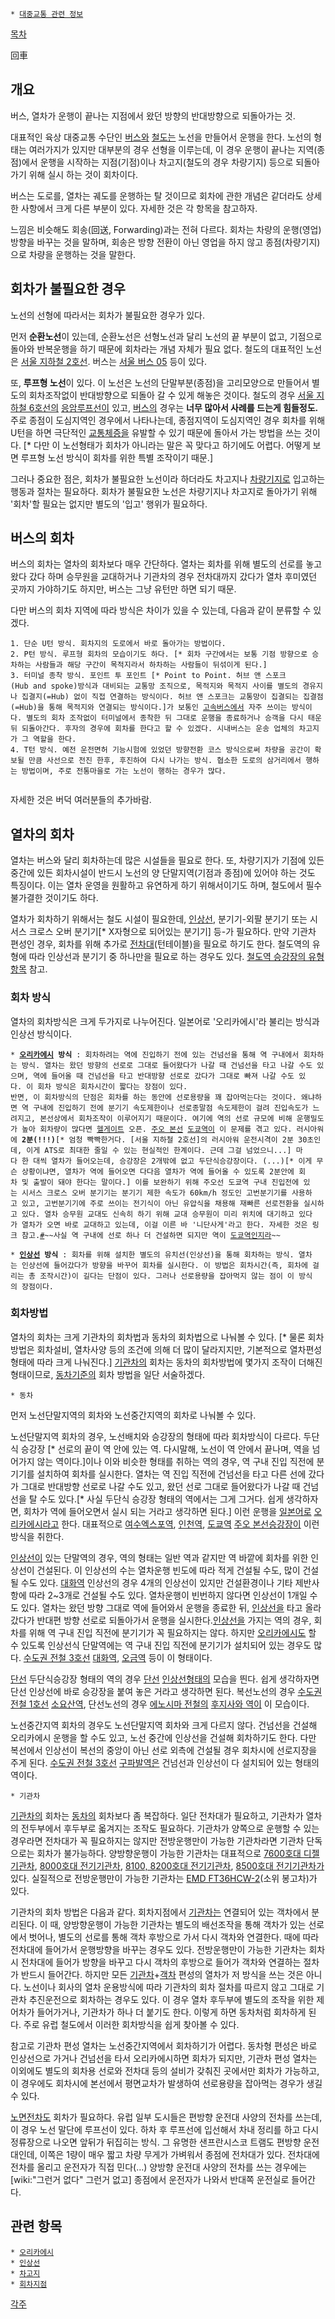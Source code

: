  * [[대중교통 관련 정보]]

[[목차]]

回車
== 개요 ==
버스, 열차가 운행이 끝나는 지점에서 왔던 방향의 반대방향으로 되돌아가는 것.

대표적인 육상 대중교통 수단인 [[버스]]와 [[철도]]는 노선을 만들어서 운행을 한다. 노선의 형태는 여러가지가 있지만 대부분의 경우 선형을 이루는데, 이 경우 운행이 끝나는 지역(종점)에서 운행을 시작하는 지점(기점)이나 차고지(철도의 경우 차량기지) 등으로 되돌아가기 위해 실시 하는 것이 회차이다.

버스는 도로를, 열차는 궤도를 운행하는 탈 것이므로 회차에 관한 개념은 같더라도 상세한 사항에서 크게 다른 부분이 있다. 자세한 것은 각 항목을 참고하자.

느낌은 비슷해도 회송(回送, Forwarding)과는 전혀 다르다. 회차는 차량의 운행(영업) 방향을 바꾸는 것을 말하며, 회송은 방향 전환이 아닌 영업을 하지 않고 종점(차량기지)으로 차량을 운행하는 것을 말한다.

== 회차가 불필요한 경우 ==
노선의 선형에 따라서는 회차가 불필요한 경우가 있다. 

먼저 '''순환노선'''이 있는데, 순환노선은 선형노선과 달리 노선의 끝 부분이 없고, 기점으로 돌아와 반복운행을 하기 때문에 회차라는 개념 자체가 필요 없다. 철도의 대표적인 노선은 [[서울 지하철 2호선]]. 버스는 [[서울 버스 05]] 등이 있다.

또, '''루프형 노선'''이 있다. 이 노선은 노선의 단말부분(종점)을 고리모양으로 만들어서 별도의 회차조작없이 반대방향으로 되돌아 갈 수 있게 해놓은 것이다. 철도의 경우 [[서울 지하철 6호선]]의 [[응암루프선]]이 있고, [[버스]]의 경우는 '''너무 많아서 사례를 드는게 힘들정도.''' 주로 종점이 도심지역인 경우에서 나타나는데, 종점지역이 도심지역인 경우 회차를 위해 U턴을 하면 극단적인 [[교통체증]]을 유발할 수 있기 때문에 돌아서 가는 방법을 쓰는 것이다. [* 다만 이 노선형태가 회차가 아니라는 말은 꼭 맞다고 하기에도 어렵다. 어떻게 보면 루프형 노선 방식이 회차를 위한 특별 조작이기 때문.]

그러나 중요한 점은, 회차가 불필요한 노선이라 하더라도 차고지나 [[차량기지]]로 입고하는 행동과 절차는 필요하다. 회차가 불필요한 노선은 차량기지나 차고지로 돌아가기 위해 '회차'할 필요는 없지만 별도의 '입고' 행위가 필요하다.

== 버스의 회차 ==
버스의 회차는 열차의 회차보다 매우 간단하다. 열차는 회차를 위해 별도의 선로를 놓고 왔다 갔다 하며 승무원을 교대하거나 기관차의 경우 전차대까지 갔다가 열차 후미였던 곳까지 가야하기도 하지만, 버스는 그냥 유턴만 하면 되기 때문.

다만 버스의 회차 지역에 따라 방식은 차이가 있을 수 있는데, 다음과 같이 분류할 수 있겠다.
 1. 단순 U턴 방식. 회차지의 도로에서 바로 돌아가는 방법이다. 
 2. P턴 방식. 루프형 회차의 모습이기도 하다. [* 회차 구간에서는 보통 기점 방향으로 승차하는 사람들과 해당 구간이 목적지라서 하차하는 사람들이 뒤섞이게 된다.]
 3. 터미널 종착 방식. 포인트 투 포인트 [* Point to Point. 허브 앤 스포크(Hub and spoke)방식과 대비되는 교통망 조직으로, 목적지와 목적지 사이를 별도의 경유지나 집결지(=Hub) 없이 직접 연결하는 방식이다. 허브 앤 스포크는 교통망이 집결되는 집결점(=Hub)을 통해 목적지와 연결되는 방식이다.]가 보통인 [[고속버스]]에서 자주 쓰이는 방식이다. 별도의 회차 조작없이 터미널에서 종착한 뒤 그대로 운행을 종료하거나 승객을 다시 태운뒤 되돌아간다. 후자의 경우에 회차를 한다고 할 수 있겠다. 시내버스는 운송 업체의 차고지가 그 역할을 한다.
 4. T턴 방식. 예전 운전면허 기능시험에 있었던 방향전환 코스 방식으로써 차량을 공간이 확보될 만큼 사선으로 전진 한후, 후진하여 다시 나가는 방식. 협소한 도로의 삼거리에서 행하는 방법이며, 주로 전통마을로 가는 노선이 행하는 경우가 많다.
  


자세한 것은 버덕 여러분들의 추가바람.
== 열차의 회차 ==
열차는 버스와 달리 회차하는데 많은 시설들을 필요로 한다. 또, 차량기지가 기점에 있든 중간에 있든 회차시설이 반드시 노선의 양 단말지역(기점과 종점)에 있어야 하는 것도 특징이다. 이는 열차 운영을 원활하고 유연하게 하기 위해서이기도 하며, 철도에서 필수 불가결한 것이기도 하다.

열차가 회차하기 위해서는 철도 시설이 필요한데, [[인상선]], 분기기-외팔 분기기 또는 시서스 크로스 오버 분기기[* X자형으로 되어있는 분기기] 등-가 필요하다. 만약 기관차 편성인 경우, 회차를 위해 추가로 [[전차대]](턴테이블)을 필요로 하기도 한다. 철도역의 유형에 따라 인상선과 분기기 중 하나만을 필요로 하는 경우도 있다. [[철도역 승강장의 유형]]항목 참고.

=== 회차 방식 ===
열차의 회차방식은 크게 두가지로 나누어진다. 일본어로 '오리카에시'라 불리는 방식과 인상선 방식이다. 

 * '''[[오리카에시]] 방식''' : 회차하려는 역에 진입하기 전에 있는 건넘선을 통해 역 구내에서 회차하는 방식. 열차는 왔던 방향의 선로로 그대로 들어왔다가 나갈 때 건넘선을 타고 나갈 수도 있으며, 역에 들어올 때 건넘선을 타고 반대방향 선로로 갔다가 그대로 빠져 나갈 수도 있다. 이 회차 방식은 회차시간이 짧다는 장점이 있다.
 반면, 이 회차방식의 단점은 회차를 하는 동안에 선로용량을 꽤 잡아먹는다는 것이다. 왜냐하면 역 구내에 진입하기 전에 분기기 속도제한이나 선로종말점 속도제한이 걸려 진입속도가 느려지고, 본선상에서 회차조작이 이루어지기 때문이다. 여기에 역의 선로 규모에 비해 운행밀도가 높아 회차량이 많다면 [[헬게이트]] 오픈. [[주오 본선]] [[도쿄역]]이 이 문제를 겪고 있다. 러시아워에 '''2분(!!!)'''[* 엄청 빡빡한거다. [서울 지하철 2호선]의 러시아워 운전시격이 2분 30초인데, 이게 ATS로 최대한 줄일 수 있는 현실적인 한계이다. 근데 그걸 넘었으니...] 마다 한 대씩 열차가 들어오는데, 승강장은 2개밖에 없고 두단식승강장이다. (...)[* 이게 무슨 상황이냐면, 열차가 역에 들어오면 다다음 열차가 역에 들어올 수 있도록 2분안에 회차 및 출발이 돼야 한다는 말이다.] 이를 보완하기 위해 주오선 도쿄역 구내 진입전에 있는 시서스 크로스 오버 분기기는 분기기 제한 속도가 60km/h 정도인 고번분기기를 사용하고 있고, 고번분기기에 주로 쓰이는 전기식이 아닌 유압식을 채용해 재빠른 선로전환을 실시하고 있다. 열차 승무원 교대도 신속히 하기 위해 교대 승무원이 미리 위치에 대기하고 있다가 열차가 오면 바로 교대하고 있는데, 이걸 이른 바 '니단사게'라고 한다. 자세한 것은 링크 참고.[http://inspector.tistory.com/entry/%EB%8F%84%EC%BF%84%EC%97%AD-%EC%A3%BC%EC%98%A4%EC%84%A0-%EC%8A%B9%EA%B0%95%EC%9E%A5%EC%9D%98-RH #]~~사실 역 구내에 선로 하나 더 건설하면 되지만 역이 [[도쿄역]]인지라~~

 * '''[[인상선]] 방식''' : 회차를 위해 설치한 별도의 유치선(인상선)을 통해 회차하는 방식. 열차는 인상선에 들어갔다가 방향을 바꾸어 회차를 실시한다. 이 방법은 회차시간(즉, 회차에 걸리는 총 조작시간)이 길다는 단점이 있다. 그러나 선로용량을 잡아먹지 않는 점이 이 방식의 장점이다.

=== 회차방법 ===
열차의 회차는 크게 기관차의 회차법과 동차의 회차법으로 나눠볼 수 있다. [* 물론 회차방법은 회차설비, 열차사양 등의 조건에 의해 더 많이 달라지지만, 기본적으로 열차편성 형태에 따라 크게 나눠진다.] [[기관차]]의 회차는 동차의 회차방법에 몇가지 조작이 더해진 형태이므로, [[동차]]기준의 회차 방법을 일단 서술하겠다. 

 * 동차
먼저 노선단말지역의 회차와 노선중간지역의 회차로 나눠볼 수 있다.

노선단말지역 회차의 경우, 노선배치와 승강장의 형태에 따라 회차방식이 다르다. 두단식 승강장 [* 선로의 끝이 역 안에 있는 역. 다시말해, 노선이 역 안에서 끝나며, 역을 넘어가지 않는 역이다.]이나 이와 비슷한 형태를 취하는 역의 경우, 역 구내 진입 직전에 분기기를 설치하여 회차를 실시한다. 열차는 역 진입 직전에 건넘선을 타고 다른 선에 갔다가 그대로 반대방향 선로로 나갈 수도 있고, 왔던 선로 그대로 들어왔다가 나갈 때 건넘선을 탈 수도 있다.[* 사실 두단식 승강장 형태의 역에서는 그게 그거다. 쉽게 생각하자면, 회차가 역에 들어오면서 실시 되는 거라고 생각하면 된다.] 이런 운행을 [[일본어]]로 [[오리카에시]]라고 한다. 대표적으로 [[여수엑스포역]], [[인천역]], [[도쿄역]] [[주오 본선]]승강장이 이런 방식을 취한다. 

[[인상선]]이 있는 단말역의 경우, 역의 형태는 일반 역과 같지만 역 바깥에 회차를 위한 인상선이 건설된다. 이 인상선의 수는 열차운행 빈도에 따라 적게 건설될 수도, 많이 건설될 수도 있다. [[대화역]] 인상선의 경우 4개의 인상선이 있지만 건설환경이나 기타 제반사항에 따라 2~3개로 건설될 수도 있다. 열차운행이 빈번하지 않다면 인상선이 1개일 수도 있다. 열차는 왔던 방향 그대로 역에 들어와서 운행을 종료한 뒤, [[인상선]]을 타고 올라갔다가 반대편 방향 선로로 되돌아가서 운행을 실시한다.[[인상선]]을 가지는 역의 경우, 회차를 위해 역 구내 진입 직전에 분기기가 꼭 필요하지는 않다. 하지만 [[오리카에시]]도 할 수 있도록 인상선식 단말역에는 역 구내 진입 직전에 분기기가 설치되어 있는 경우도 많다. [[수도권 전철 3호선]] [[대화역]], [[오금역]] 등이 이 형태이다.

[[단선]] 두단식승강장 형태의 역의 경우 [[단선]] [[인상선]]형태의 모습을 띈다. 쉽게 생각하자면 단선 인상선에 바로 승강장을 붙여 놓은 거라고 생각하면 된다. 복선노선의 경우 [[수도권 전철 1호선]] [[소요산역]], 단선노선의 경우 [[에노시마 전철]]의 [[후지사와 역]]이 이 모습이다.

노선중간지역 회차의 경우도 노선단말지역 회차와 크게 다르지 않다. 건넘선을 건설해 오리카에시 운행을 할 수도 있고, 노선 중간에 인상선을 건설해 회차하기도 한다. 다만 복선에서 인상선이 복선의 중앙이 아닌 선로 외측에 건설될 경우 회차시에 선로지장을 주게 된다. [[수도권 전철 3호선]] [[구파발역]]은 건넘선과 인상선이 다 설치되어 있는 형태의 역이다.

 * 기관차
[[기관차]]의 회차는 [[동차]]의 회차보다 좀 복잡하다. 일단 전차대가 필요하고, 기관차가 열차의 전두부에서 후두부로 옯겨지는 조작도 필요하다. 기관차가 양쪽으로 운행할 수 있는 경우라면 전차대가 꼭 필요하지는 않지만 전방운행만이 가능한 기관차라면 기관차 단독으로는 회차가 불가능하다. 양방향운행이 가능한 기관차는 대표적으로 [[7600호대 디젤기관차]], [[8000호대 전기기관차]], [[8100, 8200호대 전기기관차]], [[8500호대 전기기관차]]가 있다. 실질적으로 전방운행만이 가능한 기관차는 [[EMD FT36HCW-2]](소위 봉고차)가 있다.

기관차의 회차 방법은 다음과 같다. 회차지점에서 [[기관차]]는 연결되어 있는 객차에서 분리된다. 이 때, 양방향운행이 가능한 기관차는 별도의 배선조작을 통해 객차가 있는 선로에서 벗어나, 별도의 선로를 통해 객차 후방으로 가서 다시 객차와 연결한다. 때에 따라 전차대에 들어가서 운행방향을 바꾸는 경우도 있다. 전방운행만이 가능한 기관차는 회차시 전차대에 들어가 방향을 바꾸고 다시 객차의 후방으로 들어가 객차와 연결하는 절차가 반드시 들어간다. 
하지만 모든 [[기관차]]+[[객차]] 편성의 열차가 저 방식을 쓰는 것은 아니다. 노선이나 회사의 열차 운용방식에 따라 기관차의 회차 절차를 따르지 않고 그대로 기관차 추진운전으로 회차하는 경우도 있다. 이 경우 열차 후두부에 별도의 조작을 위한 제어차가 들어가거나, 기관차가 하나 더 붙기도 한다. 이렇게 하면 동차처럼 회차하게 된다. 주로 유럽 철도에서 이러한 회차방식을 쉽게 찾아볼 수 있다.

참고로 기관차 편성 열차는 노선중간지역에서 회차하기가 어렵다. 동차형 편성은 바로 인상선으로 가거나 건넘선을 타서 오리카에시하면 회차가 되지만, 기관차 편성 열차는 이외에도 별도의 회차용 선로와 전차대 등의 설비가 갖춰진 곳에서만 회차가 가능하고, 이 경우에도 회차시에 본선에서 평면교차가 발생하여 선로용량을 잡아먹는 경우가 생길 수 있다.

[[노면전차]]도 회차가 필요하다. 유럽 일부 도시들은 편방향 운전대 사양의 전차를 쓰는데, 이 경우 노선 말단에 루프선이 있다. 하차 후 루프선에 입선해서 차내 정리를 하고 다시 정류장으로 나오면 앞뒤가 뒤집히는 방식. 그 유명한 샌프란시스코 트램도 편방향 운전대인데, 이쪽은 1량이 매우 짧고 차량 무게가 가벼워서 종점에 전차대가 있다. 전차대에 전차를 올리고 운전자가 직접 민다(…) 양방향 운전대 사양의 전차를 쓰는 경우에는 [wiki:"그런거 없다" 그런거 없고] 종점에서 운전자가 나와서 반대쪽 운전실로 들어간다.

== 관련 항목 ==
 * [[오리카에시]]
 * [[인상선]]
 * [[차고지]] 
 * [[회차지점]]

[[각주]]

